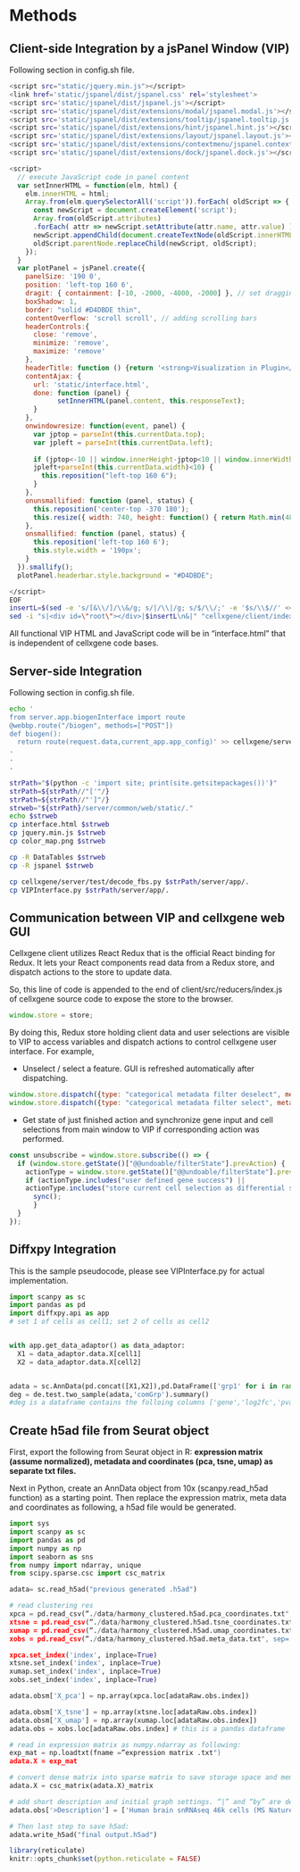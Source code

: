 # Methods

## Client-side	Integration	by	a	jsPanel	Window	(VIP) {-}

Following section in config.sh file.


```bash
<script src="static/jquery.min.js"></script>
<link href='static/jspanel/dist/jspanel.css' rel='stylesheet'>
<script src='static/jspanel/dist/jspanel.js'></script>
<script src='static/jspanel/dist/extensions/modal/jspanel.modal.js'></script>
<script src='static/jspanel/dist/extensions/tooltip/jspanel.tooltip.js'></script>
<script src='static/jspanel/dist/extensions/hint/jspanel.hint.js'></script>
<script src='static/jspanel/dist/extensions/layout/jspanel.layout.js'></script>
<script src='static/jspanel/dist/extensions/contextmenu/jspanel.contextmenu.js'></script>
<script src='static/jspanel/dist/extensions/dock/jspanel.dock.js'></script>
```
```js
<script>
  // execute JavaScript code in panel content
  var setInnerHTML = function(elm, html) {
    elm.innerHTML = html;
    Array.from(elm.querySelectorAll('script')).forEach( oldScript => {
      const newScript = document.createElement('script');
      Array.from(oldScript.attributes)
      .forEach( attr => newScript.setAttribute(attr.name, attr.value) );
      newScript.appendChild(document.createTextNode(oldScript.innerHTML));
      oldScript.parentNode.replaceChild(newScript, oldScript);
    });
  }
  var plotPanel = jsPanel.create({
    panelSize: '190 0',
    position: 'left-top 160 6',
    dragit: { containment: [-10, -2000, -4000, -2000] }, // set dragging range of VIP window
    boxShadow: 1,
    border: "solid #D4DBDE thin",
    contentOverflow: 'scroll scroll', // adding scrolling bars
    headerControls:{
      close: 'remove',
      minimize: 'remove',
      maximize: 'remove'
    },
    headerTitle: function () {return '<strong>Visualization in Plugin</strong>'},
    contentAjax: {
      url: 'static/interface.html',
      done: function (panel) {
            setInnerHTML(panel.content, this.responseText);
      }
    },
    onwindowresize: function(event, panel) {
      var jptop = parseInt(this.currentData.top);
      var jpleft = parseInt(this.currentData.left);
      
      if (jptop<-10 || window.innerHeight-jptop<10 || window.innerWidth-jpleft<10 ||
      jpleft+parseInt(this.currentData.width)<10) {
        this.reposition("left-top 160 6");
      }
    },
    onunsmallified: function (panel, status) {
      this.reposition('center-top -370 180');
      this.resize({ width: 740, height: function() { return Math.min(480, window.innerHeight*0.6);} });
    },
    onsmallified: function (panel, status) {
      this.reposition('left-top 160 6');
      this.style.width = '190px';
    }
  }).smallify();
  plotPanel.headerbar.style.background = "#D4DBDE";
```
```bash
</script>
EOF
insertL=$(sed -e 's/[&\\/]/\\&/g; s/|/\\|/g; s/$/\\/;' -e '$s/\\$//' <<<"$insertL")
sed -i "s|<div id=\"root\"></div>|$insertL\n&|" "cellxgene/client/index_template.html"
```



All functional VIP HTML and JavaScript code will be in “interface.html” that is independent of cellxgene code bases.

## Server-side	Integration {-}

Following section in config.sh file.
```bash
echo '
from server.app.biogenInterface import route  
@webbp.route("/biogen", methods=["POST"]) 
def biogen():
  return route(request.data,current_app.app_config)' >> cellxgene/server/app/app.py
.
.
.

strPath="$(python -c 'import site; print(site.getsitepackages())')"
strPath=${strPath//"['"/}
strPath=${strPath//"']"/}
strweb="${strPath}/server/common/web/static/."
echo $strweb
cp interface.html $strweb
cp jquery.min.js $strweb
cp color_map.png $strweb

cp -R DataTables $strweb
cp -R jspanel $strweb

cp cellxgene/server/test/decode_fbs.py $strPath/server/app/.
cp VIPInterface.py $strPath/server/app/.
```



## Communication	between	VIP	and	cellxgene	web	GUI {-}

Cellxgene client utilizes React Redux that is the official React binding for Redux. It lets your React components read data from a Redux store, and dispatch actions to the store to update data.

So, this line of code is appended to the end of client/src/reducers/index.js of cellxgene source code to expose the store to the browser.


```js
window.store = store;
```


By doing this, Redux store holding client data and user selections are visible to VIP to access variables and dispatch actions to control cellxgene user interface. For example,

- Unselect / select a feature. GUI is refreshed automatically after dispatching.


```js
window.store.dispatch({type: "categorical metadata filter deselect", metadataField: "louvain", categoryIndex: 5})
window.store.dispatch({type: "categorical metadata filter select", metadataField: "louvain", categoryIndex: 5})
```

- Get state of just finished action and synchronize gene input and cell selections from main window to VIP if corresponding action was performed.


```js
const unsubscribe = window.store.subscribe(() => {
  if (window.store.getState()["@@undoable/filterState"].prevAction) {
    actionType = window.store.getState()["@@undoable/filterState"].prevAction.type;
    if (actionType.includes("user defined gene success") ||
    actionType.includes("store current cell selection as differential set")) {
      sync();
      }
  }
});
```

## Diffxpy	Integration

This is the sample pseudocode, please see VIPInterface.py for actual implementation.

```python
import scanpy as sc
import pandas as pd
import diffxpy.api as app
# set 1 of cells as cell1; set 2 of cells as cell2


with app.get_data_adaptor() as data_adaptor:
  X1 = data_adaptor.data.X[cell1]
  X2 = data_adaptor.data.X[cell2]


adata = sc.AnnData(pd.concat([X1,X2]),pd.DataFrame(['grp1' for i in range(X1.shape[0])]+['grp2' for i in range(X2.shape[0])],columns=['comGrp']))
deg = de.test.two_sample(adata,'comGrp').summary()
#deg is a dataframe contains the folloing columns ['gene','log2fc','pval','qval']

```


## Create	h5ad	file	from	Seurat	object

First, export the following from Seurat object in R: **expression matrix (assume normalized), metadata and coordinates (pca, tsne, umap) as separate txt files.**

Next in Python, create an AnnData object from 10x (scanpy.read_h5ad function) as a starting point. Then replace the expression matrix, meta data and coordinates as following, a h5ad file would be generated.
```python
import sys
import scanpy as sc
import pandas as pd
import numpy as np
import seaborn as sns
from numpy import ndarray, unique
from scipy.sparse.csc import csc_matrix

adata= sc.read_h5ad("previous generated .h5ad")

# read clustering res
xpca = pd.read_csv(“./data/harmony_clustered.h5ad.pca_coordinates.txt", sep='\t', encoding='utf-8')
xtsne = pd.read_csv(“./data/harmony_clustered.h5ad.tsne_coordinates.txt", sep='\t', encoding='utf-8')
xumap = pd.read_csv(“./data/harmony_clustered.h5ad.umap_coordinates.txt", sep='\t', encoding='utf-8')
xobs = pd.read_csv(“./data/harmony_clustered.h5ad.meta_data.txt", sep='\t', encoding='utf-8')

xpca.set_index('index', inplace=True)
xtsne.set_index('index', inplace=True)
xumap.set_index('index', inplace=True)
xobs.set_index('index', inplace=True)

adata.obsm['X_pca'] = np.array(xpca.loc[adataRaw.obs.index])

adata.obsm['X_tsne'] = np.array(xtsne.loc[adataRaw.obs.index])
adata.obsm['X_umap'] = np.array(xumap.loc[adataRaw.obs.index])
adata.obs = xobs.loc[adataRaw.obs.index] # this is a pandas dataframe

# read in expression matrix as numpy.ndarray as following:
exp_mat = np.loadtxt(fname =”expression matrix .txt")
adata.X = exp_mat

# convert dense matrix into sparse matrix to save storage space and memory usage
adata.X = csc_matrix(adata.X)_matrix

# add short description and initial graph settings. “|” and “by” are delimiters for VIP to parse the initial settings. Please follow the same rule for your own h5ad files.
adata.obs['>Description'] = ['Human brain snRNAseq 46k cells (MS Nature 2019 Schirmer et al.); data normalized, log transformed and scaled UMI; platform - 10X v2 chemistry | embedding by umap; color by cell_type']*adata.n_obs

# Then last step to save h5ad:
adata.write_h5ad("final output.h5ad")
```



```r
library(reticulate)
knitr::opts_chunk$set(python.reticulate = FALSE)
```

